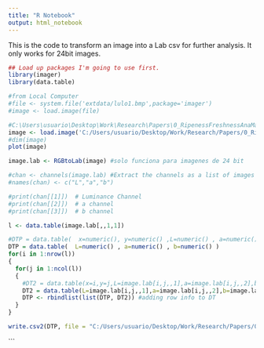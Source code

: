```yaml
---
title: "R Notebook"
output: html_notebook
---
```


This is the code to transform an image into a Lab csv for further analysis. 
It only works for 24bit images.

```r
## Load up packages I'm going to use first.
library(imager) 
library(data.table)

#from Local Computer
#file <- system.file('extdata/lulo1.bmp',package='imager')
#image <- load.image(file)

#C:\Users\usuario\Desktop\Work\Research\Papers\0_RipenessFreshnessAnaMaria\Frescura_frutas\Lulo\24bitBMP
image <- load.image('C:/Users/usuario/Desktop/Work/Research/Papers/0_RipenessFreshnessAnaMaria/Frescura_frutas/Guayaba/24bitBMP/P3E5Guayaba.bmp')
#dim(image)
plot(image)

image.lab <- RGBtoLab(image) #solo funciona para imagenes de 24 bit

#chan <- channels(image.lab) #Extract the channels as a list of images
#names(chan) <- c("L","a","b")

#print(chan[[1]])  # Luminance Channel
#print(chan[[2]])  # a channel
#print(chan[[3]])  # b channel

l <- data.table(image.lab[,,1,1])

#DTP = data.table(  x=numeric(), y=numeric() ,L=numeric() , a=numeric() , b=numeric() )
DTP = data.table(  L=numeric() , a=numeric() , b=numeric() )
for(i in 1:nrow(l))
{
  for(j in 1:ncol(l))
  {
    #DT2 = data.table(x=i,y=j,L=image.lab[i,j,,1],a=image.lab[i,j,,2],b=image.lab[i,j,,3])
    DT2 = data.table(L=image.lab[i,j,,1],a=image.lab[i,j,,2],b=image.lab[i,j,,3])
    DTP <- rbindlist(list(DTP, DT2)) #adding row info to DT
  }
}

write.csv2(DTP, file = "C:/Users/usuario/Desktop/Work/Research/Papers/0_RipenessFreshnessAnaMaria/Frescura_frutas/Guayaba/24bitBMP/P3E5Guayaba.csv",row.names = FALSE)

```
```

